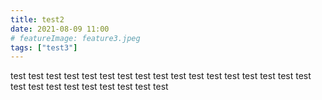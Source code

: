 ```yaml
---
title: test2
date: 2021-08-09 11:00
# featureImage: feature3.jpeg
tags: ["test3"]
---
```


test
test
test
test
test
test
test
test
test
test
test
test
test
test
test
test
test
test
test
test
test
test
test
test
test
test

